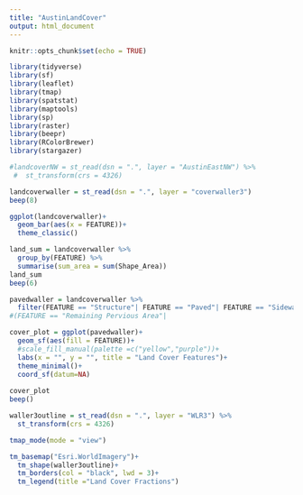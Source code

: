 ```yaml
---
title: "AustinLandCover"
output: html_document
---
```


```r
knitr::opts_chunk$set(echo = TRUE)
```

```r
library(tidyverse)
library(sf)
library(leaflet)
library(tmap)
library(spatstat)
library(maptools)
library(sp)
library(raster)
library(beepr)
library(RColorBrewer)
library(stargazer)
```

```r
#landcoverNW = st_read(dsn = ".", layer = "AustinEastNW") %>% 
 #  st_transform(crs = 4326)

landcoverwaller = st_read(dsn = ".", layer = "coverwaller3")
beep(8)
```

```r
ggplot(landcoverwaller)+
  geom_bar(aes(x = FEATURE))+
  theme_classic()
```

```r
land_sum = landcoverwaller %>% 
  group_by(FEATURE) %>% 
  summarise(sum_area = sum(Shape_Area))
land_sum
beep(6)
```



```r

pavedwaller = landcoverwaller %>% 
  filter(FEATURE == "Structure"| FEATURE == "Paved"| FEATURE == "Sidewalk"| FEATURE == "Paved Parking")
#(FEATURE == "Remaining Pervious Area"| 

cover_plot = ggplot(pavedwaller)+
  geom_sf(aes(fill = FEATURE))+
  #scale_fill_manual(palette =c("yellow","purple"))+
  labs(x = "", y = "", title = "Land Cover Features")+
  theme_minimal()+
  coord_sf(datum=NA)
  
cover_plot 
beep()

```

```r

waller3outline = st_read(dsn = ".", layer = "WLR3") %>% 
  st_transform(crs = 4326)

tmap_mode(mode = "view")

tm_basemap("Esri.WorldImagery")+
  tm_shape(waller3outline)+
  tm_borders(col = "black", lwd = 3)+
  tm_legend(title ="Land Cover Fractions")
 
```

